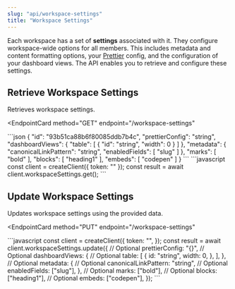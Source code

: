 ```yaml
---
slug: "api/workspace-settings"
title: "Workspace Settings"
---
```


Each workspace has a set of **settings** associated with it. They configure workspace-wide options for all members. This includes metadata and content formatting options, your [Prettier](https://prettier.io/) config, and the configuration of your dashboard views. The API enables you to retrieve and configure these settings.

## Retrieve Workspace Settings

Retrieves workspace settings.

<EndpointCard
  method="GET"
  endpoint="/workspace-settings"
>
  <ResponseExample>
    ```json
    {
      "id": "93b51ca88b6f80085ddb7b4c",
      "prettierConfig": "string",
      "dashboardViews": {
        "table": [
          {
            "id": "string",
            "width": 0
          }
        ]
      },
      "metadata": {
        "canonicalLinkPattern": "string",
        "enabledFields": [
          "slug"
        ]
      },
      "marks": [
        "bold"
      ],
      "blocks": [
        "heading1"
      ],
      "embeds": [
        "codepen"
      ]
    }
    ```
  </ResponseExample>
  
  <RequestExample label="JavaScript">
    ```javascript
    const client = createClient({
      token: "<API_TOKEN>"
    });
    const result = await client.workspaceSettings.get();
    ```
  </RequestExample>
</EndpointCard>

## Update Workspace Settings

Updates workspace settings using the provided data.

<EndpointCard
  method="PUT"
  endpoint="/workspace-settings"
>
  <RequestExample label="JavaScript">
    ```javascript
    const client = createClient({
      token: "<API_TOKEN>",
    });
    const result = await client.workspaceSettings.update({
      // Optional
      prettierConfig: "{}",
      // Optional
      dashboardViews: {
        // Optional
        table: [
          {
            id: "string",
            width: 0,
          },
        ],
      },
      // Optional
      metadata: {
        // Optional
        canonicalLinkPattern: "string",
        // Optional
        enabledFields: ["slug"],
      },
      // Optional
      marks: ["bold"],
      // Optional
      blocks: ["heading1"],
      // Optional
      embeds: ["codepen"],
    });
    ```
  </RequestExample>
</EndpointCard>